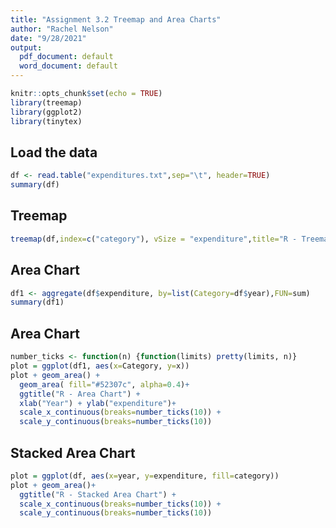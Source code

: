 ---
title: "Assignment 3.2 Treemap and Area Charts"
author: "Rachel Nelson"
date: "9/28/2021"
output:
  pdf_document: default
  word_document: default
---

```{r setup, include=FALSE}
knitr::opts_chunk$set(echo = TRUE)
library(treemap)
library(ggplot2)
library(tinytex)
```

## Load the data

```{r df, echo=FALSE}
df <- read.table("expenditures.txt",sep="\t", header=TRUE)
summary(df)
```

## Treemap
```{r pressure, echo=FALSE}
treemap(df,index=c("category"), vSize = "expenditure",title="R - Treemap")
```

## Area Chart
```{r summary, echo=FALSE}
df1 <- aggregate(df$expenditure, by=list(Category=df$year),FUN=sum)
summary(df1)
```

## Area Chart
```{r areac, echo=FALSE}
number_ticks <- function(n) {function(limits) pretty(limits, n)}
plot = ggplot(df1, aes(x=Category, y=x))
plot + geom_area() + 
  geom_area( fill="#52307c", alpha=0.4)+
  ggtitle("R - Area Chart") +
  xlab("Year") + ylab("expenditure")+
  scale_x_continuous(breaks=number_ticks(10)) +
  scale_y_continuous(breaks=number_ticks(10))
```

## Stacked Area Chart
```{r areast, echo=FALSE}
plot = ggplot(df, aes(x=year, y=expenditure, fill=category))
plot + geom_area()+
  ggtitle("R - Stacked Area Chart") +
  scale_x_continuous(breaks=number_ticks(10)) +
  scale_y_continuous(breaks=number_ticks(10))
```


